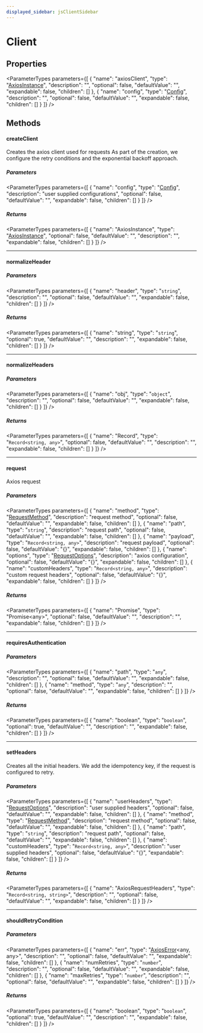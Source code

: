 ```yaml
---
displayed_sidebar: jsClientSidebar
---
```



# Client

## Properties

<ParameterTypes parameters={[
  {
    "name": "axiosClient",
    "type": "[AxiosInstance](../interfaces/internal.AxiosInstance.mdx)",
    "description": "",
    "optional": false,
    "defaultValue": "",
    "expandable": false,
    "children": []
  },
  {
    "name": "config",
    "type": "[Config](../interfaces/internal.Config.mdx)",
    "description": "",
    "optional": false,
    "defaultValue": "",
    "expandable": false,
    "children": []
  }
]} />

## Methods

#### createClient

Creates the axios client used for requests
As part of the creation, we configure the retry conditions
and the exponential backoff approach.

##### Parameters

<ParameterTypes parameters={[
  {
    "name": "config",
    "type": "[Config](../interfaces/internal.Config.mdx)",
    "description": "user supplied configurations",
    "optional": false,
    "defaultValue": "",
    "expandable": false,
    "children": []
  }
]} />

##### Returns

<ParameterTypes parameters={[
  {
    "name": "AxiosInstance",
    "type": "[AxiosInstance](../interfaces/internal.AxiosInstance.mdx)",
    "optional": false,
    "defaultValue": "",
    "description": "",
    "expandable": false,
    "children": []
  }
]} />

___

#### normalizeHeader

##### Parameters

<ParameterTypes parameters={[
  {
    "name": "header",
    "type": "`string`",
    "description": "",
    "optional": false,
    "defaultValue": "",
    "expandable": false,
    "children": []
  }
]} />

##### Returns

<ParameterTypes parameters={[
  {
    "name": "string",
    "type": "`string`",
    "optional": true,
    "defaultValue": "",
    "description": "",
    "expandable": false,
    "children": []
  }
]} />

___

#### normalizeHeaders

##### Parameters

<ParameterTypes parameters={[
  {
    "name": "obj",
    "type": "`object`",
    "description": "",
    "optional": false,
    "defaultValue": "",
    "expandable": false,
    "children": []
  }
]} />

##### Returns

<ParameterTypes parameters={[
  {
    "name": "Record",
    "type": "`Record<string, any>`",
    "optional": false,
    "defaultValue": "",
    "description": "",
    "expandable": false,
    "children": []
  }
]} />

___

#### request

Axios request

##### Parameters

<ParameterTypes parameters={[
  {
    "name": "method",
    "type": "[RequestMethod](../types/internal.RequestMethod.mdx)",
    "description": "request method",
    "optional": false,
    "defaultValue": "",
    "expandable": false,
    "children": []
  },
  {
    "name": "path",
    "type": "`string`",
    "description": "request path",
    "optional": false,
    "defaultValue": "",
    "expandable": false,
    "children": []
  },
  {
    "name": "payload",
    "type": "`Record<string, any>`",
    "description": "request payload",
    "optional": false,
    "defaultValue": "{}",
    "expandable": false,
    "children": []
  },
  {
    "name": "options",
    "type": "[RequestOptions](../interfaces/internal.RequestOptions.mdx)",
    "description": "axios configuration",
    "optional": false,
    "defaultValue": "{}",
    "expandable": false,
    "children": []
  },
  {
    "name": "customHeaders",
    "type": "`Record<string, any>`",
    "description": "custom request headers",
    "optional": false,
    "defaultValue": "{}",
    "expandable": false,
    "children": []
  }
]} />

##### Returns

<ParameterTypes parameters={[
  {
    "name": "Promise",
    "type": "Promise&#60;any&#62;",
    "optional": false,
    "defaultValue": "",
    "description": "",
    "expandable": false,
    "children": []
  }
]} />

___

#### requiresAuthentication

##### Parameters

<ParameterTypes parameters={[
  {
    "name": "path",
    "type": "`any`",
    "description": "",
    "optional": false,
    "defaultValue": "",
    "expandable": false,
    "children": []
  },
  {
    "name": "method",
    "type": "`any`",
    "description": "",
    "optional": false,
    "defaultValue": "",
    "expandable": false,
    "children": []
  }
]} />

##### Returns

<ParameterTypes parameters={[
  {
    "name": "boolean",
    "type": "`boolean`",
    "optional": true,
    "defaultValue": "",
    "description": "",
    "expandable": false,
    "children": []
  }
]} />

___

#### setHeaders

Creates all the initial headers.
We add the idempotency key, if the request is configured to retry.

##### Parameters

<ParameterTypes parameters={[
  {
    "name": "userHeaders",
    "type": "[RequestOptions](../interfaces/internal.RequestOptions.mdx)",
    "description": "user supplied headers",
    "optional": false,
    "defaultValue": "",
    "expandable": false,
    "children": []
  },
  {
    "name": "method",
    "type": "[RequestMethod](../types/internal.RequestMethod.mdx)",
    "description": "request method",
    "optional": false,
    "defaultValue": "",
    "expandable": false,
    "children": []
  },
  {
    "name": "path",
    "type": "`string`",
    "description": "request path",
    "optional": false,
    "defaultValue": "",
    "expandable": false,
    "children": []
  },
  {
    "name": "customHeaders",
    "type": "`Record<string, any>`",
    "description": "user supplied headers",
    "optional": false,
    "defaultValue": "{}",
    "expandable": false,
    "children": []
  }
]} />

##### Returns

<ParameterTypes parameters={[
  {
    "name": "AxiosRequestHeaders",
    "type": "`Record<string, string>`",
    "description": "",
    "optional": false,
    "defaultValue": "",
    "expandable": false,
    "children": []
  }
]} />

___

#### shouldRetryCondition

##### Parameters

<ParameterTypes parameters={[
  {
    "name": "err",
    "type": "[AxiosError](../interfaces/internal.AxiosError.mdx)&#60;any, any&#62;",
    "description": "",
    "optional": false,
    "defaultValue": "",
    "expandable": false,
    "children": []
  },
  {
    "name": "numRetries",
    "type": "`number`",
    "description": "",
    "optional": false,
    "defaultValue": "",
    "expandable": false,
    "children": []
  },
  {
    "name": "maxRetries",
    "type": "`number`",
    "description": "",
    "optional": false,
    "defaultValue": "",
    "expandable": false,
    "children": []
  }
]} />

##### Returns

<ParameterTypes parameters={[
  {
    "name": "boolean",
    "type": "`boolean`",
    "optional": true,
    "defaultValue": "",
    "description": "",
    "expandable": false,
    "children": []
  }
]} />

